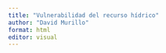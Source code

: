 ---
title: "Vulnerabilidad del recurso hídrico"
author: "David Murillo"
format: html
editor: visual
---

